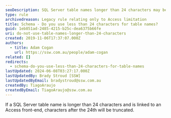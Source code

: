```yaml
---
seoDescription: SQL Server table names longer than 24 characters may be truncated when linked to an Access front-end.
type: rule
archivedreason: Legacy rule relating only to Access limitation
title: Schema - Do you use less than 24 characters for table names?
guid: 1eb851ad-2485-4215-b25c-dea6375b66fe
uri: do-not-use-table-names-longer-than-24-characters
created: 2019-11-06T17:37:07.000Z
authors:
  - title: Adam Cogan
    url: https://ssw.com.au/people/adam-cogan
related: []
redirects:
  - schema-do-you-use-less-than-24-characters-for-table-names
lastUpdated: 2024-06-08T03:27:17.000Z
lastUpdatedBy: Brady Stroud [SSW]
lastUpdatedByEmail: bradystroud@ssw.com.au
createdBy: TiagoAraujo
createdByEmail: TiagoAraujo@ssw.com.au
---
```


If a SQL Server table name is longer than 24 characters and is linked to an Access front-end, characters after the 24th will be truncated.
